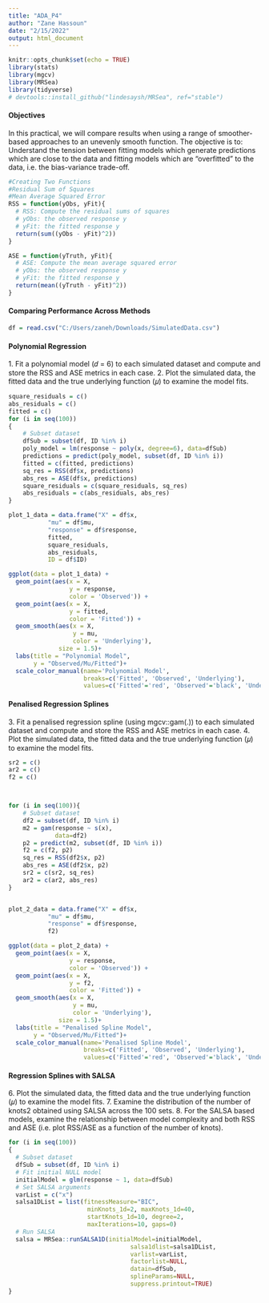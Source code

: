 ---
title: "ADA_P4"
author: "Zane Hassoun"
date: "2/15/2022"
output: html_document
---

```{r setup, include=FALSE}
knitr::opts_chunk$set(echo = TRUE)
library(stats)
library(mgcv)
library(MRSea)
library(tidyverse)
# devtools::install_github("lindesaysh/MRSea", ref="stable")

```

#### Objectives

In this practical, we will compare results when using a range of smoother-based approaches to an unevenly smooth function. The objective is to: Understand the tension between fitting models which generate predictions which are close to the data and fitting models which are "overfitted" to the data, i.e. the bias-variance trade-off.

```{r}
#Creating Two Functions
#Residual Sum of Squares 
#Mean Average Squared Error
RSS = function(yObs, yFit){
  # RSS: Compute the residual sums of squares
  # yObs: the observed response y
  # yFit: the fitted response y
  return(sum((yObs - yFit)^2))
}

ASE = function(yTruth, yFit){
  # ASE: Compute the mean average squared error
  # yObs: the observed response y
  # yFit: the fitted response y
  return(mean((yTruth - yFit)^2))
}
```

#### Comparing Performance Across Methods

```{r}
df = read.csv("C:/Users/zaneh/Downloads/SimulatedData.csv")

```

#### Polynomial Regression

1\. Fit a polynomial model (𝑑 = 6) to each simulated dataset and compute and store the RSS and ASE metrics in each case. 2. Plot the simulated data, the fitted data and the true underlying function (𝜇) to examine the model fits.

```{r}

square_residuals = c()
abs_residuals = c()
fitted = c()
for (i in seq(100))
{
    # Subset dataset
    dfSub = subset(df, ID %in% i)
    poly_model = lm(response ~ poly(x, degree=6), data=dfSub)
    predictions = predict(poly_model, subset(df, ID %in% i))
    fitted = c(fitted, predictions)
    sq_res = RSS(df$x, predictions)
    abs_res = ASE(df$x, predictions)
    square_residuals = c(square_residuals, sq_res)
    abs_residuals = c(abs_residuals, abs_res)
}

plot_1_data = data.frame("X" = df$x,
           "mu" = df$mu,
           "response" = df$response,
           fitted,
           square_residuals,
           abs_residuals,
           ID = df$ID)

ggplot(data = plot_1_data) + 
  geom_point(aes(x = X,
                 y = response,
                 color = 'Observed')) +
  geom_point(aes(x = X,
                 y = fitted,
                 color = 'Fitted')) + 
  geom_smooth(aes(x = X,
                  y = mu,
                  color = 'Underlying'),
              size = 1.5)+
  labs(title = "Polynomial Model",
       y = "Observed/Mu/Fitted")+
  scale_color_manual(name='Polynomial Model',
                     breaks=c('Fitted', 'Observed', 'Underlying'),
                     values=c('Fitted'='red', 'Observed'='black', 'Underlying'='blue'))

```

#### Penalised Regression Splines

3\. Fit a penalised regression spline (using mgcv::gam(.)) to each simulated dataset and compute and store the RSS and ASE metrics in each case. 4. Plot the simulated data, the fitted data and the true underlying function (𝜇) to examine the model fits.

```{r}

sr2 = c()
ar2 = c()
f2 = c()



for (i in seq(100)){
    # Subset dataset
    df2 = subset(df, ID %in% i)
    m2 = gam(response ~ s(x),
             data=df2)
    p2 = predict(m2, subset(df, ID %in% i))
    f2 = c(f2, p2)
    sq_res = RSS(df2$x, p2)
    abs_res = ASE(df2$x, p2)
    sr2 = c(sr2, sq_res)
    ar2 = c(ar2, abs_res)
}


plot_2_data = data.frame("X" = df$x,
           "mu" = df$mu,
           "response" = df$response,
           f2)

ggplot(data = plot_2_data) + 
  geom_point(aes(x = X,
                 y = response,
                 color = 'Observed')) +
  geom_point(aes(x = X,
                 y = f2,
                 color = 'Fitted')) + 
  geom_smooth(aes(x = X,
                  y = mu,
                  color = 'Underlying'),
              size = 1.5)+
  labs(title = "Penalised Spline Model",
       y = "Observed/Mu/Fitted")+
  scale_color_manual(name='Penalised Spline Model',
                     breaks=c('Fitted', 'Observed', 'Underlying'),
                     values=c('Fitted'='red', 'Observed'='black', 'Underlying'='blue'))
```

#### Regression Splines with SALSA

6\. Plot the simulated data, the fitted data and the true underlying function (𝜇) to examine the model fits. 7. Examine the distribution of the number of knots2 obtained using SALSA across the 100 sets. 8. For the SALSA based models, examine the relationship between model complexity and both RSS and ASE (i.e. plot RSS/ASE as a function of the number of knots).

```{r}
for (i in seq(100))
{
  # Subset dataset
  dfSub = subset(df, ID %in% i)
  # Fit initial NULL model
  initialModel = glm(response ~ 1, data=dfSub)
  # Set SALSA arguments
  varList = c("x")
  salsa1DList = list(fitnessMeasure="BIC",
                      minKnots_1d=2, maxKnots_1d=40,
                      startKnots_1d=10, degree=2,
                      maxIterations=10, gaps=0)
  # Run SALSA
  salsa = MRSea::runSALSA1D(initialModel=initialModel,
                                  salsa1dlist=salsa1DList,
                                  varlist=varList,
                                  factorlist=NULL,
                                  datain=dfSub,
                                  splineParams=NULL,
                                  suppress.printout=TRUE)
}

```
